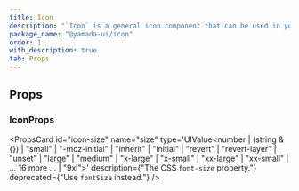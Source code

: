 ```yaml
---
title: Icon
description: "`Icon` is a general icon component that can be used in your projects."
package_name: "@yamada-ui/icon"
order: 1
with_description: true
tab: Props
---
```


## Props

### IconProps

<PropsCard
  id="icon-size"
  name="size"
  type='UIValue<number | (string & {}) | "small" | "-moz-initial" | "inherit" | "initial" | "revert" | "revert-layer" | "unset" | "large" | "medium" | "x-large" | "x-small" | "xx-large" | "xx-small" | ... 16 more ... | "9xl">'
  description={"The CSS `font-size` property."}
  deprecated={"Use `fontSize` instead."}
/>
